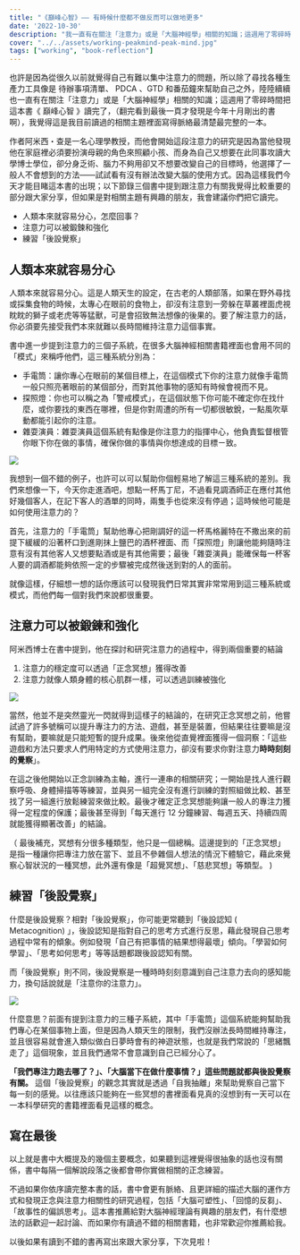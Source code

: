```yaml
---
title: "《巔峰心智》—— 有時候什麼都不做反而可以做地更多"
date: '2022-10-30'
description: "我一直有在關注「注意力」或是「大腦神經學」相關的知識；這週用了零碎時間把這本書《 巔峰心智 》讀完了，（翻完看到最後一頁才發現是今年十月剛出的書啊），我覺得這是我目前讀過的相關主題裡面寫得脈絡最清楚最完整的一本。"
cover: "../../assets/working-peakmind-peak-mind.jpg"
tags: ["working", "book-reflection"]
---
```



也許是因為從很久以前就覺得自己有難以集中注意力的問題，所以除了尋找各種生產力工具像是 待辦事項清單、 PDCA 、GTD 和番茄鐘來幫助自己之外，陸陸續續也一直有在關注「注意力」或是「大腦神經學」相關的知識；這週用了零碎時間把這本書《 巔峰心智 》讀完了，（翻完看到最後一頁才發現是今年十月剛出的書啊），我覺得這是我目前讀過的相關主題裡面寫得脈絡最清楚最完整的一本。

作者阿米西・查是一名心理學教授，而他會開始這段注意力的研究是因為當他發現他在家庭裡必須要扮演母親的角色來照顧小孩、而身為自己又想要在此同事攻讀大學博士學位，卻分身乏術、腦力不夠用卻又不想要改變自己的目標時，他選擇了一般人不會想到的方法——試試看有沒有辦法改變大腦的使用方式。因為這樣我們今天才能目睹這本書的出現；以下節錄三個書中提到跟注意力有關我覺得比較重要的部分跟大家分享，但如果是對相關主題有興趣的朋友，我會建議你們把它讀完。

- 人類本來就容易分心，怎麼回事？
- 注意力可以被鍛鍊和強化
- 練習「後設覺察」

## 人類本來就容易分心

人類本來就容易分心。這是人類天生的設定，在古老的人類部落，如果在野外尋找或採集食物的時候，太專心在眼前的食物上，卻沒有注意到一旁躲在草叢裡面虎視眈眈的獅子或老虎等等猛獸，可是會招致無法想像的後果的。要了解注意力的話，你必須要先接受我們本來就難以長時間維持注意力這個事實。

書中進一步提到注意力的三個子系統，在很多大腦神經相關書籍裡面也會用不同的「模式」來稱呼他們，這三種系統分別為：

- 手電筒：讓你專心在眼前的某個目標上，在這個模式下你的注意力就像手電筒一般只照亮著眼前的某個部分，而對其他事物的感知有時候會視而不見。
- 探照燈：你也可以稱之為「警戒模式」，在這個狀態下你可能不確定你在找什麼，或你要找的東西在哪裡，但是你對周遭的所有一切都很敏銳，一點風吹草動都能引起你的注意。
- 雜耍演員：雜耍演員這個系統有點像是你注意力的指揮中心，他負責監督根管你眼下你在做的事情，確保你做的事情與你想達成的目標ㄧ致。

![](../../assets/working-peakmind-restaurant-826738_1280.jpg)

我想到一個不錯的例子，也許可以可以幫助你個輕易地了解這三種系統的差別。我們來想像一下，今天你走進酒吧，想點一杯馬丁尼，不過看見調酒師正在應付其他好幾個客人，在記下客人的酒單的同時，兩隻手也從來沒有停過；這時候他可能是如何使用注意力的？

首先，注意力的「手電筒」幫助他專心把剛調好的這一杯馬格麗特在不撒出來的前提下緩緩的沿著杯口到進剛抹上鹽巴的酒杯裡面、而「探照燈」則讓他能夠隨時注意有沒有其他客人又想要點酒或是有其他需要；最後「雜耍演員」能確保每一杯客人要的調酒都能夠依照一定的步驟被完成然後送到對的人的面前。

就像這樣，仔細想一想的話你應該可以發現我們日常其實非常常用到這三種系統或模式，而他們每一個對我們來說都很重要。

## 注意力可以被鍛鍊和強化

阿米西博士在書中提到，他在探討和研究注意力的過程中，得到兩個重要的結論

1. 注意力的穩定度可以透過「正念冥想」獲得改善
2. 注意力就像人類身體的核心肌群一樣，可以透過訓練被強化

![](../../assets/working-peakmind-girl-1857703_1280.jpg)

當然，他並不是突然靈光一閃就得到這樣子的結論的，在研究正念冥想之前，他嘗試過了許多號稱可以提升專注力的方法、遊戲，甚至是裝置，但結果往往要嘛是沒有幫助，要嘛就是只能短暫的提升成果。後來他從直覺裡面獲得一個洞察：「這些遊戲和方法只要求人們用特定的方式使用注意力，卻沒有要求你對注意力**時時刻刻的覺察**」。

在這之後他開始以正念訓練為主軸，進行一連串的相關研究；一開始是找人進行觀察呼吸、身體掃描等等練習，並與另一組完全沒有進行訓練的對照組做比較、甚至找了另一組進行放鬆練習來做比較。最後才確定正念冥想能夠讓一般人的專注力獲得一定程度的保護；最後甚至得到「每天進行 12 分鐘練習、每週五天、持續四周就能獲得顯著改善」的結論。

（ 最後補充，冥想有分很多種類型，他只是一個總稱。這邊提到的「正念冥想」是指一種讓你把專注力放在當下、並且不參雜個人想法的情況下體驗它，藉此來覺察心智狀況的一種冥想，此外還有像是「超覺冥想」、「慈悲冥想」等類型。 )

## 練習「後設覺察」

什麼是後設覺察？相對「後設覺察」，你可能更常聽到「後設認知 ( Metacognition) 」，後設認知是指對自己的思考方式進行反思，藉此發現自己思考過程中常有的傾象。例如發現「自己有把事情的結果想得最壞」傾向。「學習如何學習」、「思考如何思考」等等話題都跟後設認知有關。

而「後設覺察」則不同，後設覺察是一種時時刻刻意識到自己注意力去向的感知能力，換句話說就是「注意你的注意力」。

![](../../assets/working-peakmind-desperate-5011953_1280.jpg)

什麼意思？前面有提到注意力的三種子系統，其中「手電筒」這個系統能夠幫助我們專心在某個事物上面，但是因為人類天生的限制，我們沒辦法長時間維持專注，並且很容易就會進入類似做白日夢時會有的神遊狀態，也就是我們常說的「思緒飄走了」這個現象，並且我們通常不會意識到自己已經分心了。

**「我們專注力跑去哪了？」、「大腦當下在做什麼事情？」這些問題就都與後設覺察有關。** 這個「後設覺察」的觀念其實就是透過「自我抽離」來幫助覺察自己當下每一刻的感覺。以往應該只能夠在一些冥想的書裡面看見真的沒想到有一天可以在一本科學研究的書籍裡面看見這樣的概念。

## 寫在最後

以上就是書中大概提及的幾個主要概念，如果聽到這裡覺得很抽象的話也沒有關係，書中每隔一個解說段落之後都會帶你實做相關的正念練習。

不過如果你依序讀完整本書的話，書中會更有脈絡、且更詳細的描述大腦的運作方式和發現正念與注意力相關性的研究過程，包括「大腦可塑性」、「回憶的反芻」、「故事性的偏誤思考」。這本書推薦給對大腦神經理論有興趣的朋友們，有什麼想法的話歡迎一起討論、而如果你有讀過不錯的相關書籍，也非常歡迎你推薦給我。

以後如果有讀到不錯的書再寫出來跟大家分享，下次見啦！

